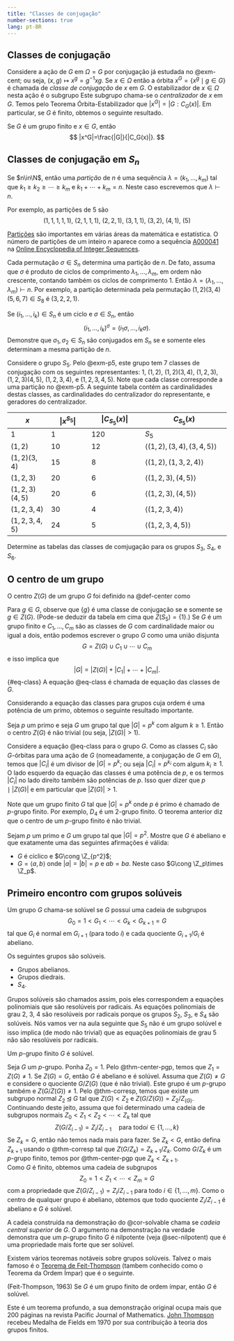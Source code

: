 ```yaml
---
title: "Classes de conjugação"
number-sections: true
lang: pt-BR
---
```


## Classes de conjugação




Considere a ação de $G$ em $\Omega=G$ por conjugação já estudada no @exm-cent; ou seja, $(x,g)\mapsto x^g=g^{-1}xg$. Se $x\in \Omega$ então a órbita $x^G=\{x^g \mid g\in G\}$ é chamada de *classe de conjugação* de $x$ em $G$. O estabilizador de $x\in \Omega$ nesta ação é o subgrupo
\begin{eqnarray*}
G_x&=&C_G(x)=\{g\in G\mid g^{-1}xg= x\}\\&=&\{g\in G\mid xg= gx\}.
\end{eqnarray*}
Este subgrupo chama-se o *centralizador* de $x$ em $G$. Temos pelo Teorema Órbita-Estabilizador que $|x^G|=|G:C_G(x)|$. Em particular, se $G$ é finito, obtemos o seguinte resultado.

:::{#prp-class-cent}
Se $G$ é um grupo finito e $x\in G$, então
$$
|x^G|=\frac{|G|}{|C_G(x)|}.
$$
:::

## Classes de conjugação em $S_n$

:::{#def-partition}
Se $n\in\N$, então uma *partição* de $n$ é uma sequẽncia $\lambda=(k_1,\ldots,k_m)$ tal que  $k_1\geq k_2\geq\cdots\geq k_m$ e $k_1+\cdots+k_m=n$. Neste caso escrevemos que 
$\lambda\vdash n$. 
:::

:::{#exm-p5}
Por exemplo, as partições de $5$ são 
$$
(1,1,1,1,1),\ (2,1,1,1),\ (2,2,1),\ (3,1,1),\ (3,2),\ (4,1),\ (5) 
$$
:::

[Partições](https://en.wikipedia.org/wiki/Integer_partition) são importantes em várias áreas da matemática e estatística. O número de partições de um inteiro $n$ aparece como a sequência [A000041](https://oeis.org/A000041) na [Online Encyclopedia of Integer Sequences](https://oeis.org/).

:::{#exm-perm-part}
Cada permutação $\sigma\in S_n$ determina uma partição de $n$. De fato, assuma que $\sigma$ é produto de ciclos de comprimento $\lambda_1,\ldots,\lambda_m$, em ordem não crescente, contando também os ciclos de comprimento $1$. Então $\lambda=(\lambda_1,\ldots,\lambda_m)\vdash n$. Por exemplo, a partição determinada pela permutação $(1,2)(3,4)(5,6,7)\in S_8$ é $(3,2,2,1)$. 
:::

:::{#exr-class-cent}
Se $(i_1,\ldots,i_k)\in S_n$ é um ciclo e $\sigma\in S_n$, então 
$$ 
    (i_1,\ldots,i_k)^\sigma=(i_1\sigma,\ldots,i_k\sigma). 
$$
Demonstre que $\sigma_1,\sigma_2\in S_n$ são conjugados em $S_n$ se e somente eles determinam a mesma partição de $n$. 
:::

:::{#exm-classes-s5}
Considere o grupo $S_5$. Pelo @exm-p5, este grupo tem 7 classes de conjugação com os seguintes representantes: $1$, $(1,2)$, $(1,2)(3,4)$, $(1,2,3)$, $(1,2,3)(4,5)$, $(1,2,3,4)$, e $(1,2,3,4,5)$. Note que cada classe corresponde a uma partição no @exm-p5. A seguinte tabela contém as cardinalidades destas classes, as cardinalidades do centralizador do representante, e geradores do centralizador.


| $x$                | $|x^{S_5}|$        | $|C_{S_5}(x)|$           | $C_{S_5}(x)$                           | 
| ------------------ | ------------------ | ------------------------ | -------------------------------------- |
| $1$                | $1$                | $120$                    | $S_5$                                  |
| $(1,2)$            | $10$               | $12$                     | $\left<(1,2),(3,4),(3,4,5)\right>$     | 
| $(1,2)(3,4)$       | $15$               | $8$                      | $\left<(1,2),(1,3,2,4)\right>$         |   
| $(1,2,3)$          | $20$               | $6$                      | $\left<(1,2,3),(4,5)\right>$           |
| $(1,2,3)(4,5)$     | $20$               | $6$                      | $\left<(1,2,3),(4,5)\right>$           |
| $(1,2,3,4)$        | $30$               | $4$                      | $\left<(1,2,3,4)\right>$               |
| $(1,2,3,4,5)$      | $24$               | $5$                      | $\left<(1,2,3,4,5)\right>$
:::

:::{#exr-s6}
Determine as tabelas das classes de comjugação para os grupos $S_3$, $S_4$, e $S_6$. 
:::

## O centro de um grupo

O centro $Z(G)$ de um grupo $G$ foi definido na @def-center como
\begin{eqnarray*}
Z(G)&=&\{g\in G\mid gh=hg\mbox{ para todo }h\in G\}\\&=&\{g\in G\mid g^h=g\mbox{ para todo }h\in G\}.
\end{eqnarray*}


Para $g\in G$, observe que $\{g\}$ é uma classe de conjugação se e somente se $g\in Z(G)$. (Pode-se deduzir da tabela em cima que $Z(S_5)=\{1\}$.) Se $G$ é um grupo finito e $C_1,\ldots,C_m$ são as classes de $G$ com cardinalidade maior ou igual a dois, então podemos escrever o grupo $G$ como uma união disjunta
$$
G=Z(G)\cup C_1\cup\cdots\cup C_m
$$
e isso implica que
$$
|G|=|Z(G)|+ |C_1|+\cdots+|C_m|.
$${#eq-class}
A equação @eq-class é chamada de equação das classes de $G$.

Considerando a equação das classes para grupos cuja ordem é uma potência de um primo, obtemos o seguinte resultado importante.

:::{#thm-center-pgp}
Seja $p$ um primo e seja $G$ um grupo tal que $|G|=p^k$ com algum $k\geq 1$. Então o centro $Z(G)$ é não trivial (ou seja, $|Z(G)|>1$).
:::

:::{.proof}
Considere a equação @eq-class para o grupo $G$. Como as classes $C_i$ são $G$-órbitas para uma ação de $G$ (nomeadamente, a conjugação de $G$ em $G$), temos que $|C_i|$ é um divisor de $|G|=p^k$; ou seja $|C_i|=p^{k_i}$ com algum $k_i\geq 1$. O lado esquerdo da equação das classes é uma potência de $p$, e os termos $|C_i|$ no lado direito também são potências de $p$. Isso quer dizer que $p\mid |Z(G)|$ e em particular que $|Z(G)|>1$.
:::

Note que um grupo finito $G$ tal que $|G|=p^k$ onde $p$ é primo é chamado de $p$-grupo finito. Por exemplo, $D_4$ é um 2-grupo finito. O teorema anterior diz que o centro de um $p$-grupo finito é não trivial.


:::{#exr-grp-p2}
Sejam $p$ um primo e $G$ um grupo tal que $|G|=p^2$. Mostre que $G$ é abeliano e que exatamente uma das seguintes afirmações é válida:

* $G$ é cíclico e $G\cong \Z_{p^2}$;
* $G=\left<a,b\right>$ onde $|a|=|b|=p$ e $ab=ba$. Neste caso $G\cong \Z_p\times \Z_p$. 
:::

## Primeiro encontro com grupos solúveis

:::{#def-solvable2}
Um grupo $G$ chama-se solúvel se $G$ possui uma cadeia de subgrupos
$$
G_0=1<G_1<\cdots<G_{k}<G_{k+1}=G
$$
tal que $G_i$ é normal em $G_{i+1}$ (para todo $i$) e cada quociente $G_{i+1}/G_{i}$ é abeliano.
:::

:::{#exm-solvable}
Os seguintes grupos são solúveis.

* Grupos abelianos.
* Grupos diedrais.
* $S_4$.
:::

Grupos solúveis são chamados assim, pois eles correspondem a equações polinomiais que são resolúveis por radicais. As equações polinomiais de grau 2, 3, 4 são resolúveis por radicais porque os grupos $S_2$, $S_3$, e $S_4$ são solúveis. Nós vamos ver na aula seguinte que $S_5$ não é um grupo solúvel e isso implica (de modo não trivial) que as equações polinomiais de grau 5 não são resolúveis por radicais.

:::{#cor-solvable}
Um $p$-grupo finito $G$ é solúvel.
:::

:::{.proof}
Seja $G$ um $p$-grupo. Ponha $Z_0=1$. Pelo @thm-center-pgp, temos que $Z_1=Z(G)\neq 1$. Se $Z(G)=G$, então $G$ é abeliano e é solúvel. Assuma que $Z(G)\neq G$ e considere o quociente $G/Z(G)$ (que é não trivial). Este grupo é um $p$-grupo também e $Z(G/Z(G))\neq 1$. Pelo @thm-corresp, temos que existe um subgrupo normal $Z_2\unlhd G$ tal que $Z(G)< Z_2$ e $Z(G/Z(G))=Z_2/Z_(G)$. Continuando deste jeito, assuma que foi determinado uma cadeia de subgrupos normais $Z_0<Z_1<Z_2<\cdots<Z_k$ tal que 
$$
Z(G/Z_{i-1})=Z_i/Z_{i-1}\quad\mbox{para todo}i\in\{1,\ldots,k\}
$$
Se $Z_k=G$, então não temos nada mais para fazer. Se $Z_k<G$, então defina $Z_{k+1}$ usando o @thm-corresp tal que $Z(G/Z_k)=Z_{k+1}/Z_k$. Como $G/Z_k$ é um $p$-grupo finito, temos por @thm-center-pgp que $Z_k<Z_{k+1}$.  
Como $G$ é finito, obtemos uma cadeia de subgrupos 
$$
Z_0=1<Z_1<\cdots<Z_m=G
$$
com a propriedade que $Z(G/Z_{i-1})=Z_{i}/Z_{i-1}$ para todo $i\in\{1,\ldots,m\}$. Como o centro de qualquer grupo é abeliano, obtemos que todo quociente $Z_i/Z_{i-1}$ é abeliano e $G$ é solúvel. 
:::

A cadeia construída na demonstração do @cor-solvable chama se *cadeia central superior* de $G$. O argumento na demonstração na verdade demonstra que um $p$-grupo finito $G$ é nilpotente (veja @sec-nilpotent) que é uma propriedade mais forte que ser solúvel.

Existem vários teoremas notáveis sobre grupos solúveis. Talvez o mais famoso é o [Teorema de Feit-Thompson](https://en.wikipedia.org/wiki/Feit%E2%80%93Thompson_theorem) (tambem conhecido como o Teorema da Ordem Ímpar) que é o seguinte.

:::{#thm-feit-thompson}
(Feit-Thompson, 1963)
Se $G$ é um grupo finito de ordem ímpar, então $G$ é solúvel.
:::

Este é um teorema profundo, a sua demonstração original  ocupa mais que 200 páginas na revista Pacific Journal of Mathematics.   [John Thompson](https://en.wikipedia.org/wiki/John_G._Thompson) recebeu Medalha de Fields em 1970 por sua contribuição à teoria dos grupos finitos. 
